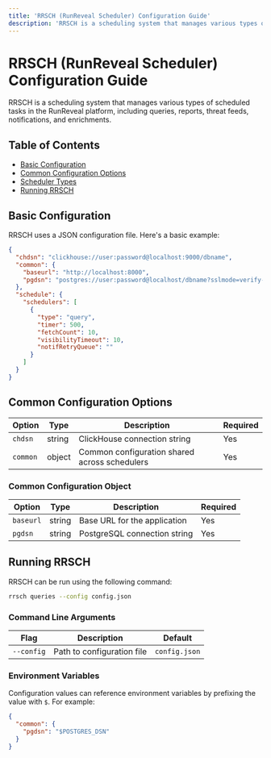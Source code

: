 ```yaml
---
title: 'RRSCH (RunReveal Scheduler) Configuration Guide'
description: 'RRSCH is a scheduling system that manages various types of scheduled tasks in the RunReveal platform, including queries, reports, threat feeds, notifications, and enrichments.'
---
```


# RRSCH (RunReveal Scheduler) Configuration Guide

RRSCH is a scheduling system that manages various types of scheduled tasks in the RunReveal platform, including queries, reports, threat feeds, notifications, and enrichments.

## Table of Contents
- [Basic Configuration](#basic-configuration)
- [Common Configuration Options](#common-configuration-options)
- [Scheduler Types](#scheduler-types)
- [Running RRSCH](#running-rrsch)

## Basic Configuration

RRSCH uses a JSON configuration file. Here's a basic example:

```json
{
  "chdsn": "clickhouse://user:password@localhost:9000/dbname",
  "common": {
    "baseurl": "http://localhost:8000",
    "pgdsn": "postgres://user:password@localhost/dbname?sslmode=verify-full"
  },
  "schedule": {
    "schedulers": [
      {
        "type": "query",
        "timer": 500,
        "fetchCount": 10,
        "visibilityTimeout": 10,
        "notifRetryQueue": ""
      }
    ]
  }
}
```

## Common Configuration Options

| Option | Type | Description | Required |
|--------|------|-------------|-----------|
| `chdsn` | string | ClickHouse connection string | Yes |
| `common` | object | Common configuration shared across schedulers | Yes |

### Common Configuration Object

| Option | Type | Description | Required |
|--------|------|-------------|-----------|
| `baseurl` | string | Base URL for the application | Yes |
| `pgdsn` | string | PostgreSQL connection string | Yes |

## Running RRSCH

RRSCH can be run using the following command:

```bash
rrsch queries --config config.json
```

### Command Line Arguments

| Flag | Description | Default |
|------|-------------|---------|
| `--config` | Path to configuration file | `config.json` |

### Environment Variables

Configuration values can reference environment variables by prefixing the value with `$`. For example:

```json
{
  "common": {
    "pgdsn": "$POSTGRES_DSN"
  }
}
```
